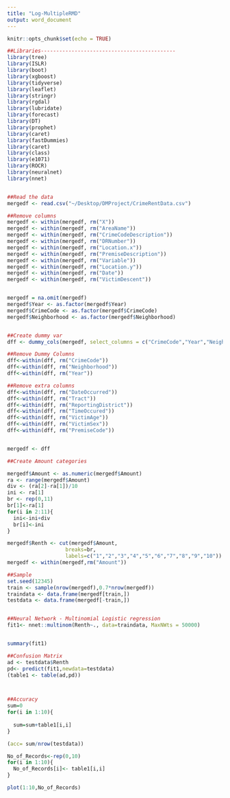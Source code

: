 ```yaml
---
title: "Log-MultipleRMD"
output: word_document
---
```


```r
knitr::opts_chunk$set(echo = TRUE)
```

```r

##Libraries--------------------------------------------
library(tree)
library(ISLR)
library(boot)
library(xgboost)
library(tidyverse)
library(leaflet)
library(stringr)
library(rgdal)
library(lubridate)
library(forecast)
library(DT)
library(prophet)
library(caret)
library(fastDummies)
library(caret)
library(class)
library(e1071)
library(ROCR)
library(neuralnet)
library(nnet)


##Read the data
mergedf <- read.csv("~/Desktop/DMProject/CrimeRentData.csv")

##Remove columns
mergedf <- within(mergedf, rm("X"))
mergedf <- within(mergedf, rm("AreaName"))
mergedf <- within(mergedf, rm("CrimeCodeDescription"))
mergedf <- within(mergedf, rm("DRNumber"))
mergedf <- within(mergedf, rm("Location.x"))
mergedf <- within(mergedf, rm("PremiseDescription"))
mergedf <- within(mergedf, rm("Variable"))
mergedf <- within(mergedf, rm("Location.y"))
mergedf <- within(mergedf, rm("Date"))
mergedf <- within(mergedf, rm("VictimDescent"))


mergedf = na.omit(mergedf)
mergedf$Year <- as.factor(mergedf$Year)
mergedf$CrimeCode <- as.factor(mergedf$CrimeCode)
mergedf$Neighborhood <- as.factor(mergedf$Neighborhood)


##Create dummy var
dff <- dummy_cols(mergedf, select_columns = c("CrimeCode","Year","Neighborhood") )

##Remove Dummy Columns
dff<-within(dff, rm("CrimeCode"))
dff<-within(dff, rm("Neighborhood"))
dff<-within(dff, rm("Year"))

##Remove extra columns
dff<-within(dff, rm("DateOccurred"))
dff<-within(dff, rm("Tract"))
dff<-within(dff, rm("ReportingDistrict"))
dff<-within(dff, rm("TimeOccured"))
dff<-within(dff, rm("VictimAge"))
dff<-within(dff, rm("VictimSex"))
dff<-within(dff, rm("PremiseCode"))


mergedf <- dff

##Create Amount categories

mergedf$Amount <- as.numeric(mergedf$Amount)
ra <- range(mergedf$Amount)
div <- (ra[2]-ra[1])/10
ini <- ra[1]
br <- rep(0,11)
br[1]<-ra[1]
for(i in 2:11){
  ini<-ini+div
  br[i]<-ini
}

mergedf$Renth <- cut(mergedf$Amount, 
                   breaks=br, 
                   labels=c("1","2","3","4","5","6","7","8","9","10"))
mergedf <- within(mergedf,rm("Amount"))

##Sample
set.seed(12345)
train <- sample(nrow(mergedf),0.7*nrow(mergedf))
traindata <- data.frame(mergedf[train,])
testdata <- data.frame(mergedf[-train,])


##Neural Network - Multinomial Logistic regression
fit1<- nnet::multinom(Renth~., data=traindata, MaxNWts = 50000)


summary(fit1)

##Confusion Matrix
ad <- testdata$Renth
pd<- predict(fit1,newdata=testdata)
(table1 <- table(ad,pd))



##Accuracy
sum=0
for(i in 1:10){
  
  sum=sum+table1[i,i]
}

(acc= sum/nrow(testdata))

No_of_Records<-rep(0,10)
for(i in 1:10){
  No_of_Records[i]<- table1[i,i]
}

plot(1:10,No_of_Records)
```